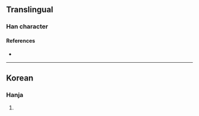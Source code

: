 {{character info/new}}
==Translingual==

===Han character===
{{Han char|rn=5|rad=乙|as=08|sn=9|four=44717|canj=TCN|ids=⿱其乙}}

====References====
* {{Han ref|kx=0084.241|dkj=|dj=|hdz=|uh=341E|ud=13342|bh=|bd=}}

----

==Korean==

===Hanja===
{{ko-hanja|hangeul=길|rv=gil|mr=kil|y=kil}}

# {{rfdef|ko|sort=乙08}}